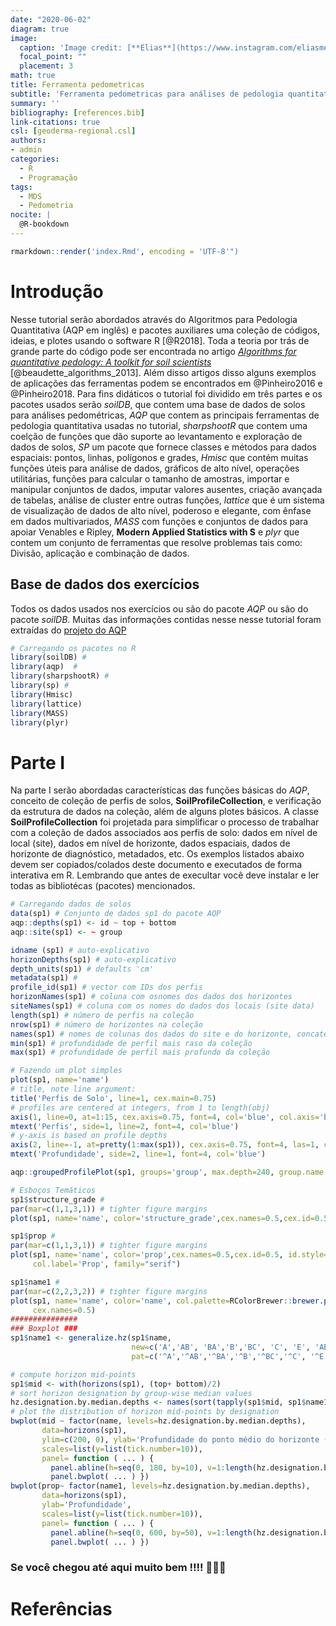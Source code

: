```yaml
---
date: "2020-06-02"
diagram: true
image:
  caption: 'Image credit: [**Elias**](https://www.instagram.com/eliasmendescosta/)'
  focal_point: ""
  placement: 3
math: true
title: Ferramenta pedometricas
subtitle: 'Ferramenta pedometricas para análises de pedologia quantitativa'
summary: ''
bibliography: [references.bib]
link-citations: true 
csl: [geoderma-regional.csl]
authors:
- admin
categories:
  - R
  - Programação
tags:
  - MDS
  - Pedometria
nocite: | 
  @R-bookdown
---
```


```r
rmarkdown::render('index.Rmd', encoding = 'UTF-8'")
```

# Introdução
Nesse tutorial serão abordados através do Algoritmos para Pedologia Quantitativa (AQP em inglês) e pacotes auxiliares uma coleção de códigos, ideias, e plotes usando o software R [@R2018]. Toda a teoria por trás de grande parte do código pode ser encontrada no artigo [*Algorithms for quantitative pedology: A toolkit for soil scientists*](https://www.sciencedirect.com/science/article/pii/S009830041200369X?via%3Dihub) [@beaudette_algorithms_2013]. Além disso artigos disso alguns exemplos de aplicações das ferramentas podem se encontrados em @Pinheiro2016 e @Pinheiro2018. Para fins didáticos o tutorial foi dividido em três partes e os pacotes usados serão *soilDB*, que contem uma base de dados de solos para análises pedométricas, *AQP* que contem as principais ferramentas de pedologia quantitativa usadas no tutorial, *sharpshootR* que contem uma coelção de funções que dão suporte ao levantamento e exploração de dados de solos, *SP* um pacote que fornece classes e métodos para dados espaciais: pontos, linhas, polígonos e grades, *Hmisc* que contém muitas funções úteis para análise de dados, gráficos de alto nível, operações utilitárias, funções para calcular o tamanho de amostras, importar e manipular conjuntos de dados, imputar valores ausentes, criação avançada de tabelas, análise de cluster entre outras funções, *lattice* que é um sistema de visualização de dados de alto nível, poderoso e elegante, com ênfase em dados multivariados, *MASS* com funções e conjuntos de dados para apoiar Venables e Ripley, **Modern Applied Statistics with S** e *plyr* que contem um conjunto de ferramentas que resolve problemas tais como: Divisão, aplicação e combinação de dados. 

## Base de dados dos exercícios
Todos os dados usados nos exercícios ou são do pacote *AQP* ou são do pacote *soilDB*. Muitas das informações contidas nesse nesse tutorial foram extraídas do [projeto do AQP](http://ncss-tech.github.io/AQP/) 

```r
# Carregando os pacotes no R
library(soilDB) # 
library(aqp)  # 
library(sharpshootR) # 
library(sp) # 
library(Hmisc)
library(lattice)
library(MASS)
library(plyr)
```
# Parte I
Na parte I serão abordadas características das funções básicas do *AQP*, conceito de coleção de perfis de solos, **SoilProfileCollection**, e verificação da estrutura de dados na coleção, além de alguns plotes básicos.
A classe **SoilProfileCollection** foi projetada para simplificar o processo de trabalhar com a coleção de dados associados aos perfis de solo: dados em nível de local (site), dados em nível de horizonte, dados espaciais, dados de horizonte de diagnóstico, metadados, etc. Os exemplos listados abaixo devem ser copiados/colados deste documento e executados de forma interativa em R. Lembrando que antes de execultar você deve instalar e ler todas as bibliotécas (pacotes) mencionados. 


```r
# Carregando dados de solos
data(sp1) # Conjunto de dados sp1 do pacote AQP
aqp::depths(sp1) <- id ~ top + bottom
aqp::site(sp1) <- ~ group

idname (sp1) # auto-explicativo
horizonDepths(sp1) # auto-explicativo
depth_units(sp1) # defaults 'cm'
metadata(sp1) # 
profile_id(sp1) # vector com IDs dos perfis
horizonNames(sp1) # coluna com osnomes dos dados dos horizontes
siteNames(sp1) # coluna com os nomes do dados dos locais (site data)
length(sp1) # número de perfis na coleção
nrow(sp1) # número de horizontes na coleção
names(sp1) # nomes de colunas dos dados do site e do horizonte, concatenados em um único vetor
min(sp1) # profundidade de perfil mais raso da coleção
max(sp1) # profundidade de perfil mais profundo da coleção

# Fazendo um plot simples
plot(sp1, name='name')
# title, note line argument:
title('Perfis de Solo', line=1, cex.main=0.75)
# profiles are centered at integers, from 1 to length(obj)
axis(1, line=0, at=1:15, cex.axis=0.75, font=4, col='blue', col.axis='blue', lwd=2)
mtext('Perfis', side=1, line=2, font=4, col='blue')
# y-axis is based on profile depths
axis(2, line=-1, at=pretty(1:max(sp1)), cex.axis=0.75, font=4, las=1, col='blue', col.axis='blue', lwd=2)
mtext('Profundidade', side=2, line=1, font=4, col='blue')

aqp::groupedProfilePlot(sp1, groups='group', max.depth=240, group.name.offset = -5, id.style='side')

# Esboços Temáticos
sp1$structure_grade # 
par(mar=c(1,1,3,1)) # tighter figure margins
plot(sp1, name='name', color='structure_grade',cex.names=0.5,cex.id=0.5, id.style='top',col.legend.cex=1,family="serif", col.label='Estrutura', )

sp1$prop # 
par(mar=c(1,1,3,1)) # tighter figure margins
plot(sp1, name='name', color='prop',cex.names=0.5,cex.id=0.5, id.style='top',col.legend.cex=1,
     col.label='Prop', family="serif")

sp1$name1 # 
par(mar=c(2,2,3,2)) # tighter figure margins
plot(sp1, name='name', color='name', col.palette=RColorBrewer::brewer.pal(9, 'Set1'), col.label='Nomes do Horizontes', 
     cex.names=0.5)
###############
### Boxplot ###
sp1$name1 <- generalize.hz(sp1$name, 
                           new=c('A','AB', 'BA','B','BC', 'C', 'E', 'AE', 'O', 'H', 'R', '2C', '3C', '3B', '3A'), 
                           pat=c('^A','^AB','^BA','^B','^BC','^C', '^E', '^AE', '^O', '^H', '^R', '^2C', '^3C','^3B', '^3A' ))

# compute horizon mid-points 
sp1$mid <- with(horizons(sp1), (top+ bottom)/2)
# sort horizon designation by group-wise median values 
hz.designation.by.median.depths <- names(sort(tapply(sp1$mid, sp1$name1, median)))
# plot the distribution of horizon mid-points by designation 
bwplot(mid ~ factor(name, levels=hz.designation.by.median.depths),
       data=horizons(sp1),       
       ylim=c(200, 0), ylab='Profundidade do ponto médio do horizonte (cm)',       
       scales=list(y=list(tick.number=10)),       
       panel= function ( ... ) {
         panel.abline(h=seq(0, 180, by=10), v=1:length(hz.designation.by.median.depths), col=grey(0.8), lty=3)    
         panel.bwplot( ... ) })
bwplot(prop~ factor(name1, levels=hz.designation.by.median.depths),
       data=horizons(sp1),       
       ylab='Profundidade',       
       scales=list(y=list(tick.number=10)),       
       panel= function ( ... ) {  
         panel.abline(h=seq(0, 600, by=50), v=1:length(hz.designation.by.median.depths), col=grey(0.8), lty=3)  
         panel.bwplot( ... ) })
```

### Se você chegou até aqui muito bem !!!! 👏👏👏

# Referências

